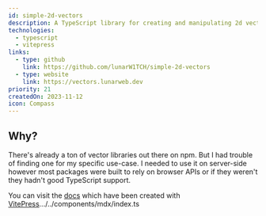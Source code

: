 ```yaml
---
id: simple-2d-vectors
description: A TypeScript library for creating and manipulating 2d vectors.
technologies:
  - typescript
  - vitepress
links:
  - type: github
    link: https://github.com/lunarW1TCH/simple-2d-vectors
  - type: website
    link: https://vectors.lunarweb.dev
priority: 21
createdOn: 2023-11-12
icon: Compass
---
```



## Why?

There's already a ton of vector libraries out there on npm. But I had trouble of finding one for my specific use-case. I needed to use it on server-side however most packages were built to rely on browser APIs or if they weren't they hadn't good TypeScript support.

You can visit the [docs](https://vectors.lunarweb.dev) which have been created with [VitePress](https://vitepress.dev/).../../components/mdx/index.ts

